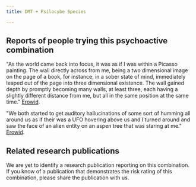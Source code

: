---
title: DMT + Psilocybe Species

---

## Reports of people trying this psychoactive combination

"As the world came back into focus, it was as if I was within a Picasso painting. The wall directly across from me, being a two dimensional image on the page of a book, for instance, in a sober state of mind, immediately leaped out of the page into three dimensional existence. The wall gained depth by promptly becoming many walls, at least three, each having a slightly different distance from me, but all in the same position at the same time." [Erowid](https://erowid.org/experiences/exp.php?ID=23350).

"We both started to get auditory hallucinations of some sort of humming all around us as if their was a UFO hovering above us and I turned around and saw the face of an alien entity on an aspen tree that was staring at me." [Erowid](https://erowid.org/experiences/exp.php?ID=87683).

## Related research publications

We are yet to identify a research publication reporting on this combination. If you know of a publication that demonstrates the risk rating of this combination, please share the publication with us.



